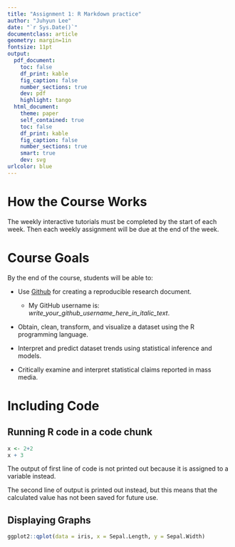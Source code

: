 ```yaml
---
title: "Assignment 1: R Markdown practice"
author: "Juhyun Lee"
date: "`r Sys.Date()`"
documentclass: article
geometry: margin=1in
fontsize: 11pt
output:
  pdf_document:
    toc: false
    df_print: kable
    fig_caption: false
    number_sections: true
    dev: pdf
    highlight: tango
  html_document:
    theme: paper
    self_contained: true
    toc: false
    df_print: kable
    fig_caption: false
    number_sections: true
    smart: true
    dev: svg
urlcolor: blue
---
```


<!-- Write your Markdown below this line -->
# How the Course Works

The weekly interactive tutorials must be completed by the start of each week. Then each weekly
assignment will be due at the end of the week.

# Course Goals

By the end of the course, students will be able to:

* Use [Github](https://github.com) for creating a reproducible research document.

  * My GitHub username is: _write_your_github_username_here_in_italic_text_.
  
* Obtain, clean, transform, and visualize a dataset using the R programming language.

* Interpret and predict dataset trends using statistical inference and models.

* Critically examine and interpret statistical claims reported in mass media.

# Including Code

## Running R code in a code chunk
```r
x <- 2+2
x + 3
```
The output of first line of code is not printed out because it is assigned to a variable instead.


The second line of output is printed out instead, but this means that the calculated value has not
been saved for future use.

## Displaying Graphs
```r
ggplot2::qplot(data = iris, x = Sepal.Length, y = Sepal.Width)

```








